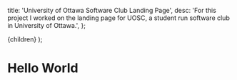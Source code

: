 
  title: 'University of Ottawa Software Club Landing Page',
  desc:
    'For this project I worked on the landing page for UOSC, a student run software club in University of Ottawa.',
};

  <ProjectDetailsPage meta={meta}>{children}</ProjectDetailsPage>
);

# Hello World
